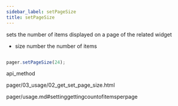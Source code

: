 ```yaml
---
sidebar_label: setPageSize
title: setPageSize
---
```



          


<Short>
 sets the number of items displayed on a page of the related widget



</Short>



- size	number  the number of items



~~~js

pager.setPageSize(24);


~~~
 api_method

<Descr>






</Descr>



pager/03_usage/02_get_set_page_size.html



 pager/usage.md#settinggettingcountofitemsperpage
